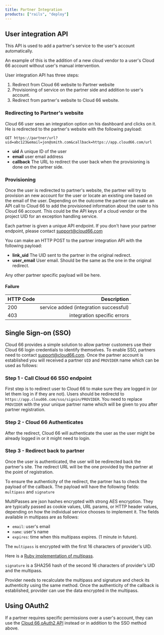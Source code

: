 ```yaml
---
title: Partner Integration
products: ["rails", "deploy"]
---
```


## User integration API

This API is used to add a partner's service to the user's account automatically.

An example of this is the addition of a new cloud vendor to a user's Cloud 66 account without user's manual intervention.

User integration API has three steps:

1. Redirect from Cloud 66 website to Partner website
2. Provisioning of service on the partner side and addition to user's account.
3. Redirect from partner's website to Cloud 66 website.

### Redirecting to Partner's website

Cloud 66 user sees an integration option on his dashboard and clicks on it. He is redirected to the partner's website with the following payload:

```http
GET https://partner/url?uid=abc123&email=jon@smith.com&callback=https://app.cloud66.com/url
```

- **uid**       A unique ID of the user
- **email**     user email address
- **callback**  The URL to redirect the user back when the provisioning is done on the partner side.

### Provisioning

Once the user is redirected to partner's website, the partner will try to provision an new account for the user or locate an existing one based on the email of the user. Depending on the outcome the partner can make an API call to Cloud 66 to add the provisioned information about the user to his Cloud 66 account. This could be the API keys of a cloud vendor or the project UID for an exception handling service.

Each partner is given a unique API endpoint. If you don't have your partner endpoint, please contact [support@cloud66.com](mailto:support@cloud66.com)

You can make an HTTP POST to the partner integration API with the following payload:

- **link_uid** The UID sent to the partner in the original redirect.
- **user_email** User email. Should be the same as the one in the original redirect.

Any other partner specific payload will be here.

#### Failure

| HTTP Code        |  Description |
| - | --:|
| 200      |  service added (integration successful) |
| 403      |  integration specific errors |

## Single Sign-on (SSO)

Cloud 66 provides a simple solution to allow partner customers use their Cloud 66 login credentials to identify themselves. To enable SSO, partners need to contact [support@cloud66.com](mailto:support@cloud66.com). Once the partner account is established you will received a partner `UID` and `PROVIDER` name which can be used as follows:

### Step 1 - Call Cloud 66 SSO endpoint

First step is to redirect user to Cloud 66 to make sure they are logged in (or let them log in if they are not). Users should be redirectd to `https://app.cloud66.com/sso/signin/PROVIDER`. You need to replace `PROVIDER` with the your unique partner name which will be given to you after partner registration.

### Step 2 - Cloud 66 Authenticates

After the redirect, Cloud 66 will authenticate the user as the user might be already logged in or it might need to login. 

### Step 3 - Redirect back to partner

Once the user is authenticated, the user will be redirected back the partner's site. The redirect URL will be the one provided by the partner at the point of registration.

To ensure the authenticity of the redirect, the partner has to check the payload of the callback. The payload will have the following fields: `multipass` and `signature`

MultiPasses are json hashes encrypted with strong AES encryption.  They are typically
passed as cookie values, URL params, or HTTP header values, depending on how
the individual service chooses to implement it. The fields available in multipass are as follows:

- `email`: user's email
- `name`: user's name
- `expires`: time when this multipass expires. (1 minute in future).

The `multipass` is encrypted with the first 16 characters of provider's UID.

Here is a [Ruby implementation of multipass](https://github.com/entp/multipass).

`signature` is a SHA256 hash of the second 16 characters of provider's UID and the multipass. 

Provider needs to recalculate the multipass and signature and check its authenticity using the same method. Once the authenticity of the callback is established, provider can use the data encrypted in the multipass.

## Using OAuth2

If a partner requires specific permissions over a user's account, they can use the [Cloud 66 oAuth2 API](https://developers.cloud66.com/) instead or in addition to the SSO method above.

